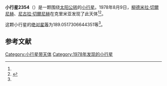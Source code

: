 {{Infobox planet
| bgcolour = #FFFFC0
| name = 2354 Lavrov
| symbol = 
| image = 
| caption = 
| discovery = yes
| discovery_ref = 
| discoverer = [[柳德米拉·切爾尼赫|柳德米拉·切爾尼赫]]、[[尼古拉·切爾尼赫|尼古拉·切爾尼赫]]
| discovery_site = [[克里米亚|克里米亚]] 
| discovered = 1978年8月9日
| designations = yes
| mp_name = 
| named_after = 
| alt_names = 1978 PZ3/ 1929 VN / 1931 DE / 1969 PM / 1972 GP1 / 1977 JV
| mp_category = [[主带小行星|主带小行星]]
| orbit_ref = <ref name="a">[http://ssd.jpl.nasa.gov/sbdb.cgi?sstr=2354 2354 Lavrov] {{Wayback|url=http://ssd.jpl.nasa.gov/sbdb.cgi?sstr=2354 |date=20201028043549 }}，小行星數據庫瀏覽器（JPL Small-Body Database Browser）－[[美国国家航空航天局|美国国家航空航天局]]喷气推进实验室</ref>
| epoch = 2456400.5 (2013年4月18日更新)
| aphelion = {{convert|3.018051230479719|AU|km|3|abbr=on|lk=out}}
| perihelion = {{convert|2.443273293861011|AU|km|3|abbr=on}}
| semimajor = {{convert|2.730662262170365|AU|km|3|abbr=on}}
| eccentricity = 0.105245153
| period = 1648.163946 [[日|日]]<br />4.51[[儒略年|儒略年]]
| avg_speed = 
| inclination = 3.269351201823094
| asc_node = 176.0476417439392
| mean_anomaly = 
| arg_peri = 189.0517306644351
| satellites = 
| physical_characteristics = yes
| dimensions = 
| mass = 
| density = 
| surface_grav = 
| escape_velocity = 
| sidereal_day = 
| axial_tilt = 
| pole_ecliptic_lat = 
| pole_ecliptic_lon = 
| albedo = 
| temperatures= 
| temp_name1 = 
| mean_temp_1 = 
| max_temp_1 = 
| temp_name2 = 
| max_temp_2 = 
| spectral_type = 
| abs_magnitude = 189.0517306644351
}}

'''小行星2354'''（{{lang-en|2354 Lavrov}}）是一颗围绕[[太阳|太阳]][[公转|公转]]的[[小行星|小行星]]。1978年8月9日，[[柳德米拉·切爾尼赫|柳德米拉·切爾尼赫]]、[[尼古拉·切爾尼赫|尼古拉·切爾尼赫]]在克里米亚发现了此天体<ref name="a" /><ref>{{cite news|title=小行星列表|url=http://cfa-www.harvard.edu/iau/lists/NumberedMPs.txt|accessdate=2013-07-08|newspaper=哈佛大学|archive-date=2008-05-17|archive-url=https://web.archive.org/web/20080517010638/http://cfa-www.harvard.edu/iau/lists/NumberedMPs.txt|dead-url=no}}</ref>。

这颗小行星的[[绝对星等|绝对星等]]为189.0517306644351等<ref name="a" />。

==参考文献==
{{reflist}}
{{Minor Planet Number|[[小行星2353|小行星2353]]|[[小行星2355|小行星2355]]}}

{{小天体}}

[[Category:小行星带天体|Category:小行星带天体]]
[[Category:1978年发现的小行星|Category:1978年发现的小行星]]

{{asteroid-stub}}